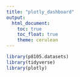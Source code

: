```yaml
---
title: "plotly_dashboard"
output: 
  html_document:
    toc: true
    toc_float: true
    theme: cerulean
---
```


```r
library(p8105.datasets)
library(tidyverse)
library(plotly)
```

